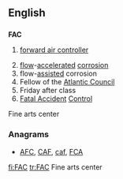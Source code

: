 {{also|fac}}
==English==

==={{initialism}}===
'''FAC'''

# {{military|aviation}} [[forward air controller]]
# [[flow]]-[[accelerated]] [[corrosion]]
# flow-[[assisted]] corrosion
# Fellow of the [[Atlantic Council]]
# Friday after class
# [[Fatal Accident]] [[Control]]
Fine arts center

===Anagrams===
* [[AFC#English|AFC]], [[CAF#English|CAF]], [[caf#English|caf]], [[FCA#English|FCA]]
[[fi:FAC]]
[[tr:FAC]]
Fine arts center